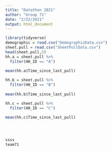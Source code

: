 ```yaml
---
title: "Datathon 2021"
author: "Group 71"
date: "2/22/2021"
output: html_document
---
```


```r
library(tidyverse)
demographic = read.csv("DemographicData.csv")
sheet.pull = read.csv("SheetPullData.csv")
head(sheet.pull,5)
hh.a = sheet.pull %>%
  filter(HH_ID == "A")
  
mean(hh.a$Time_since_last_pull)

hh.b = sheet.pull %>%
  filter(HH_ID == "B")
  
mean(hh.b$Time_since_last_pull)

hh.c = sheet.pull %>%
  filter(HH_ID == "C")
  
mean(hh.c$Time_since_last_pull)




ssss
team71
```

